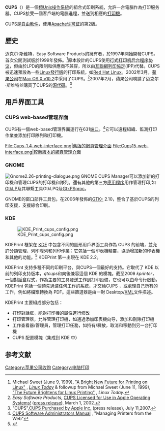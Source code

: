 {{更新|time=2021-05-18T02:07:08+00:00}}
{{NoteTA|G1=IT|G2=FL}}
{{Infobox Software
|name                   = CUPS
|logo                   = CUPS.svg
|logo_size              = 125px
|caption                = CUPS LOGO
|author                 = 迈克尔·斯维特
|developer              = OpenPrinting
|released               = 1999年6月9日
|latest release version = 2.4.2
|latest release date    = {{release date|mf=yes|2022|05|26}}
|latest preview version = 2.4rc1
|latest preview date    = {{release date|mf=yes|2021|11|12}}
|operating system       = [[類Unix|類Unix]]
|genre                  = 打印服务器
|license                = [[Apache许可证|Apache许可证]] 2.0
|website                = https://openprinting.github.io/cups/
}}

'''CUPS'''（{{Fact|前為Common Unix Printing System，即UNIX通用打印系統的縮寫，但現無官方全名|time=2018-06-13T14:19:01+00:00}}）是一個[[類Unix|類Unix]][[操作系統|操作系統]]的組合式印刷系統，允許一台電腦作為打印服务器。CUPS接受一個客戶端的電腦進程，並送到相應的[[打印機|打印機]]。

CUPS是[[自由軟件|自由軟件]]，使用[[Apache许可证|Apache许可证]]的第2版。

== 歷史 ==
迈克尔·斯维特，Easy Software Products的擁有者，於1997年開始開發CUPS。首次公開測試版於1999年發佈。<ref name=BetaAnnouncement>Michael Sweet (June 9, 1999), [http://linuxtoday.com/news_story.php3?ltsn=1999-06-09-014-10-NW-SM "A Bright New Future for Printing on Linux"] {{Wayback|url=http://linuxtoday.com/news_story.php3?ltsn=1999-06-09-014-10-NW-SM |date=20071005023152 }}, ''[[Linux_Today|Linux Today]]'' & followup from Michael Sweet (June 11, 1999), [http://linuxtoday.com/news_story.php3?ltsn=1999-06-11-018-10-NW-SM "The Future Brightens for Linux Printing"] {{Wayback|url=http://linuxtoday.com/news_story.php3?ltsn=1999-06-11-018-10-NW-SM |date=20050108235355 }}, ''Linux Today''.</ref>原本設計的CUPS使用[[行式打印机后台程序协议|行式打印机后台程序协议]]，但由於LPD的限制和供應商不兼容，所以由[[互聯網列印協定|互聯網列印協定]](IPP)代替。CUPS被迅速預設為一些[[Linux發行版|Linux發行版]]的打印系統，如[[Red_Hat_Linux|Red Hat Linux]]。2002年3月，[[蘋果公司|蘋果公司]]在[[Mac_OS_X_v10.2|Mac OS X v10.2]]中采用了CUPS。<ref name=AppleAdoption>''Easy Software Products'', [http://www.cups.org/articles.php?L68+I10+T+P1+Qapple CUPS Licensed for Use in Apple Operating Systems!] {{Wayback|url=http://www.cups.org/articles.php?L68+I10+T+P1+Qapple |date=20060720053736 }} ([[press_release|press release]]), March 1, 2002.</ref>2007年2月，蘋果公司聘請了迈克尔·斯维特並購買了CUPS的[[源代码|源代码]]。<ref name=ApplePurchase>"CUPS",[https://www.cups.org/blog.php?L475 CUPS Purchased by Apple Inc.] {{Wayback|url=https://www.cups.org/blog.php?L475 |date=20140331093622 }} (press release), July 11,2007.</ref>

== 用戶界面工具 ==
=== CUPS web-based管理界面 ===
CUPS有一個web-based管理界面運行在631[[TCP/IP端口列表|端口]]。<ref name=AdminPort>[http://www.cups.org/sam.html#4_4 CUPS Software Administrators Manual] {{Wayback|url=http://www.cups.org/sam.html#4_4 |date=20041225043927 }}, "Managing Printers from the Web"</ref>它可以遠程組織、監測打印作業並添加打印隊列和打印機。
<gallery>
File:Cups-1.4-web-interface.png|舊版的網頁管理介面
File:Cups15-web-interface.png|較新版本的網頁管理介面
</gallery>

=== GNOME ===
[[File:Gnome2.26-printing-dialogue.png|thumb]]
GNOME CUPS Manager可以添加新的打印機和管理CUPS的打印機和隊列。還有其他的第三方[[應用程序|應用程序]]用作管理打印,如[http://gtklp.sourceforge.net GtkLP]{{Wayback|url=http://gtklp.sourceforge.net/ |date=20161019223415 }}及其聯繫工具GtkLPQ及[https://web.archive.org/web/20080515193523/http://www.rastersoft.com/gtkpsproc.html GtkPSproc]。

GNOME的窗口部件工具包，在2006年發佈的[[GTK+|GTK+]] 2.10，整合了基於CUPS的列印支援，支援綜合印刷。

=== KDE ===
[[File:KDE_Print_cups_config.png|thumb]]

KDEPrint 框架在 [[KDE|KDE]] 中包含不同的圖形用戶界面工具作為 CUPS 的前端，並允許分類管理、列印隊列和列印作業；它包括一個印表機精靈，協助增加新的印表機和其他的功能。<ref name="KDE01">{{cite web |url=http://printing.kde.org/ |title=KDEPrint Homepage |accessdate=2008-04-02 |last=printing.kde.org Webmaster |authorlink= |year=undated |deadurl=yes |archiveurl=https://web.archive.org/web/20080509132047/http://printing.kde.org/ |archivedate=2008-05-09 }}</ref> KDEPrint 第一出現在 KDE 2.2。

KDEPrint 支持多種不同的印刷平台，與CUPS一個最好的支持。它取代了 KDE 以前的列印支持版本，''qtcups''和向後兼容這個 KDE 的模塊。截至2009 ''kprinter''，一個對話盒程式，作為主要的工具發送工作到打印設備，它也可以由命令行啟動。KDEPrint 包括一個預先過濾任何工作的系統，才交給CUPS ，或處理自己所有的工作，例如將檔案轉換為 PDF。這些篩選器是由一對 Desktop/[[XML|XML]]文件描述。

KDEPrint  主要組成部分包括：

* 打印對話框，能對打印機的屬性進行修改
* 打印管理器，允許管理打印機，如通過添加印表機向导，添加和刪除打印機
* 工作查看器/管理員，管理打印任務，如持有/釋放，取消和移動到另一台打印機
* CUPS 配置模塊（集成到 KDE 中）

== 参考文献 ==
{{Reflist|30em}}

[[Category:苹果公司收购|Category:苹果公司收购]]
[[Category:电脑打印|Category:电脑打印]]